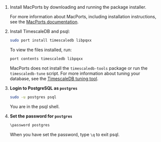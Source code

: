 <Procedure>

1.  Install MacPorts by downloading and running the package installer.

    For more information about MacPorts, including installation instructions,
    see the [MacPorts documentation][macports].
1.  Install TimescaleDB and psql:

    ```bash
    sudo port install timescaledb libpqxx
    ```

    To view the files installed, run:

    ```bash
    port contents timescaledb libpqxx
    ```

    <Highlight type="important">

    MacPorts does not install the `timescaledb-tools` package or run the `timescaledb-tune`
    script. For more information about tuning your database, see the [TimescaleDB tuning tool][timescale-tuner].

    </Highlight>

1.  **Login to PostgreSQL as `postgres`**

    ```bash
    sudo -u postgres psql
    ```
    You are in the psql shell.

1. **Set the password for `postgres`**

    ```bash
    \password postgres
    ```

    When you have set the password, type `\q` to exit psql.

</Procedure>

[macports]: https://guide.macports.org/#installing.macports
[timescale-tuner]: /self-hosted/:currentVersion:/configuration/timescaledb-tune/